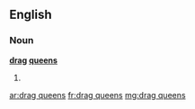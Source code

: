 ==English==

===Noun===
'''[[drag]] [[queen]]s'''

# {{plural of|drag queen}}

[[ar:drag queens]]
[[fr:drag queens]]
[[mg:drag queens]]